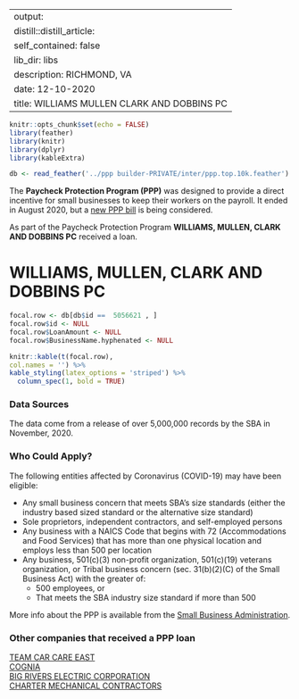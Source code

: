 
---
output:
  distill::distill_article:
    self_contained: false
    lib_dir: libs
description: RICHMOND, VA 
date: 12-10-2020
title: WILLIAMS MULLEN CLARK AND DOBBINS PC 
---




```r
knitr::opts_chunk$set(echo = FALSE)
library(feather)
library(knitr)
library(dplyr)
library(kableExtra)

db <- read_feather('../ppp builder-PRIVATE/inter/ppp.top.10k.feather')

```



The **Paycheck Protection Program (PPP)** was designed to provide a direct incentive for small businesses to keep their workers on the payroll. It ended in August 2020, but a [new PPP bill](https://thehill.com/policy/finance/529092-bipartisan-support-for-new-ppp-loans-gains-momentum-in-congress) is being considered.

As part of the Paycheck Protection Program **WILLIAMS, MULLEN, CLARK AND DOBBINS PC** received a loan.


# WILLIAMS, MULLEN, CLARK AND DOBBINS PC 

```r
focal.row <- db[db$id ==  5056621 , ]
focal.row$id <- NULL
focal.row$LoanAmount <- NULL
focal.row$BusinessName.hyphenated <- NULL

knitr::kable(t(focal.row), 
col.names = '') %>%
kable_styling(latex_options = 'striped') %>%
  column_spec(1, bold = TRUE)


```

### Data Sources

The data come from a release of over 5,000,000 records by the SBA in November, 2020.


### Who Could Apply?

The following entities affected by Coronavirus (COVID-19) may have been eligible:

+ Any small business concern that meets SBA’s size standards (either the industry based sized standard or the alternative size standard)
+ Sole proprietors, independent contractors, and self-employed persons
+ Any business with a NAICS Code that begins with 72 (Accommodations and Food Services) that has more than one physical location and employs less than 500 per location
+ Any business, 501(c)(3) non-profit organization, 501(c)(19) veterans organization, or Tribal business concern (sec. 31(b)(2)(C) of the Small Business Act) with the greater of:
  + 500 employees, or 
  + That meets the SBA industry size standard if more than 500


More info about the PPP is available from the [Small Business Administration](https://www.sba.gov/funding-programs/loans/coronavirus-relief-options/paycheck-protection-program).

 
### Other companies that received a PPP loan 
   
 [TEAM CAR CARE EAST](/Paycheck-Protection-Program/4544283-TEAM-CAR-CARE-EAST) <br> [COGNIA](/Paycheck-Protection-Program/994661-COGNIA) <br> [BIG RIVERS ELECTRIC CORPORATION](/Paycheck-Protection-Program/558791-BIG-RIVERS-ELECTRIC-CORPORATION) <br> [CHARTER MECHANICAL CONTRACTORS](/Paycheck-Protection-Program/884836-CHARTER-MECHANICAL-CONTRACTORS) <br>